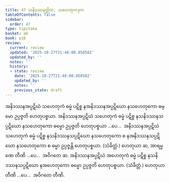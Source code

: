 ```yaml
---
title: 47 သနိဒဿနတ္တိက, သဟေတုကဒုက
tableOfContents: false
sidebar:
  order: 47
type: tipitaka
basket: ab
book: p16
review:
  current: review
  updated: '2025-10-27T21:48:00.058582'
  updated_by: ''
  notes: ''
  history:
  - state: review
    date: '2025-10-27T21:48:00.058582'
    updated_by: ''
    notes: ''
    previous_state: draft
---
```



<ReviewStatus review={frontmatter.review} showDetails={true} />

<HypothesisAnnotation frontmatter={frontmatter} />

<DynamicBreadcrumb />

<Division number="90" book="p16" e="ch" v="40" p="272">

<Paragraph number="225" book="p16">
အနိဒဿနအပ္ပဋိဃံ သဟေတုကံ ဓမ္မံ ပဋိစ္စ နအနိဒဿနအပ္ပဋိဃော နသဟေတုကော ဓမ္မော ဥပ္ပဇ္ဇတိ ဟေတုပစ္စယာ. အနိဒဿနအပ္ပဋိဃံ သဟေတုကံ ဓမ္မံ ပဋိစ္စ နသနိဒဿနသပ္ပဋိဃော နသဟေတုကော ဓမ္မော ဥပ္ပဇ္ဇတိ ဟေတုပစ္စယာ …ပေ…  အနိဒဿနအပ္ပဋိဃံ သဟေတုကံ ဓမ္မံ ပဋိစ္စ နသနိဒဿနသပ္ပဋိဃော နသဟေတုကော စ နအနိဒဿနသပ္ပဋိဃော နသဟေတုကော စ ဓမ္မာ ဥပ္ပဇ္ဇန္တိ ဟေတုပစ္စယာ. (သံခိတ္တံ.) ဟေတုယာ ဆ, အာရမ္မဏေ တီဏိ …ပေ…  အဝိဂတေ ဆ.
</Paragraph>

<Paragraph number="226" book="p16">
အနိဒဿနအပ္ပဋိဃံ အဟေတုကံ ဓမ္မံ ပဋိစ္စ နသနိဒဿနသပ္ပဋိဃော နအဟေတုကော ဓမ္မော ဥပ္ပဇ္ဇတိ ဟေတုပစ္စယာ. (သံခိတ္တံ.) ဟေတုယာ တီဏိ …ပေ…  အဝိဂတေ တီဏိ.
</Paragraph>
</Division>